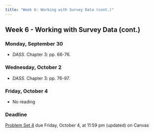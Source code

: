 ```yaml
---
title: "Week 6: Working with Survey Data (cont.)"
---
```


::: {.content-visible when-format="pdf"}

## Week 6 - Working with Survey Data (cont.)

:::

[//]: <> (Need to write intro)


### Monday, September 30

- *DASS.* Chapter 3: pp. 66-76.




### Wednesday, October 2

- *DASS.* Chapter 3: pp. 76-97.



### Friday, October 4

- No reading

:::{.callout-important}

### Deadline

[Problem Set 4](/assignment/pset4.qmd) due Friday, October 4, at 11:59 pm (updated) on Canvas

:::


